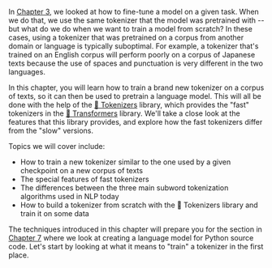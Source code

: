 <script>
</script>

In [Chapter 3](/course/chapter3), we looked at how to fine-tune a model on a given task. When we do that, we use the same tokenizer that the model was pretrained with -- but what do we do when we want to train a model from scratch? In these cases, using a tokenizer that was pretrained on a corpus from another domain or language is typically suboptimal. For example, a tokenizer that's trained on an English corpus will perform poorly on a corpus of Japanese texts because the use of spaces and punctuation is very different in the two languages.

In this chapter, you will learn how to train a brand new tokenizer on a corpus of texts, so it can then be used to pretrain a language model. This will all be done with the help of the [🤗 Tokenizers](https://github.com/huggingface/tokenizers) library, which provides the "fast" tokenizers in the [🤗 Transformers](https://github.com/huggingface/transformers) library. We'll take a close look at the features that this library provides, and explore how the fast tokenizers differ from the "slow" versions.

Topics we will cover include:

* How to train a new tokenizer similar to the one used by a given checkpoint on a new corpus of texts
* The special features of fast tokenizers
* The differences between the three main subword tokenization algorithms used in NLP today
* How to build a tokenizer from scratch with the 🤗 Tokenizers library and train it on some data

The techniques introduced in this chapter will prepare you for the section in [Chapter 7](/course/chapter7/6) where we look at creating a language model for Python source code. Let's start by looking at what it means to "train" a tokenizer in the first place.